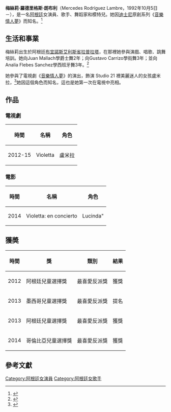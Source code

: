 {{请求翻译|time=2015-07-12T03:39:18+00:00}}
'''梅絲莉·羅德里格斯·朗布利'''（Mercedes Rodríguez Lambre，1992年10月5日－），是一名[[阿根廷|阿根廷]]女演員、歌手、舞蹈家和模特兒。她因[[迪士尼|迪士尼]]原創系列《[[音樂情人夢|音樂情人夢]]》而知名。<ref name="cine3">{{cite web|url=http://cine3.com/2011/12/22/disney-channel-presenta-a-los-protagonistas-de-violetta/|title=Disney Channel presenta a los protagonistas de Violetta|accessdate=1 June 2012|date=22 December 2011|work=Cine3.com|language=es|archive-url=https://web.archive.org/web/20130413113202/http://cine3.com/2011/12/22/disney-channel-presenta-a-los-protagonistas-de-violetta/|archive-date=2013-04-13|dead-url=yes}}</ref>

== 生活和事業 ==
梅絲莉出生於阿根廷[[布宜諾斯艾利斯省|布宜諾斯艾利斯省]][[拉普拉塔|拉普拉塔]]，在那裡她參與演戲、唱歌、跳舞培訓。她向Juan Mallach學爵士舞2年；向Gustavo Carrizo學街舞3年；並向Analia Flebes Sanchez學西班牙舞3年。<ref>{{cite web|url= http://www.jorgegalli.com.ar/mercedes-lambre.php|title= Mercedes Lambre|accessdate= 29 August 2013|work= jorgegalli.com.ar|archive-date= 2014-10-06|archive-url= https://web.archive.org/web/20141006141113/http://www.jorgegalli.com.ar/mercedes-lambre.php|dead-url= no}}</ref>

她參與了電視劇《[[音樂情人夢|音樂情人夢]]》的演出，飾演 Studio 21 裡美麗迷人的女孩盧米拉，<ref>{{cite web|author=|url=http://poplia.com/violetta-conoce-a-ludmila-mercedes-lambre/|title=Violetta: Conoce a Ludmila (Mercedes Lambre)|publisher=Poplia.com|date=|accessdate=2014-08-25|deadurl=yes|archiveurl=https://web.archive.org/web/20141006092117/http://poplia.com/violetta-conoce-a-ludmila-mercedes-lambre/|archivedate=2014-10-06}}</ref>她因這個角色而知名，這也是她第一次在電視中亮相。

== 作品 ==
===電視劇===
{| class="wikitable"
|-
! 時間 !! 名稱 !! 角色
|-
| 2012-15 || Violetta || 盧米拉
|}

===電影===
{| class="wikitable"
|-
! 時間 !! 名稱 !! 角色
|-
| 2014 || Violetta: en concierto || Lucinda"
|}

==獲奬==
{| class="wikitable"
|-
! 時間 !! 獎 !! 類別 !! 結果
|-
| 2012 || 阿根廷兒童選擇獎 || 最喜愛反派獎 || 獲獎
|-
| 2013 ||  墨西哥兒童選擇獎 || 最喜愛反派獎 || 提名
|-
| 2013 || 阿根廷兒童選擇獎 || 最喜愛反派獎 || 獲獎
|-
| 2014 || 哥倫比亞兒童選擇獎 || 最喜愛反派獎 || 獲獎
|}

== 參考文獻 ==
{{reflist}}

[[Category:阿根廷女演員|Category:阿根廷女演員]]
[[Category:阿根廷女歌手|Category:阿根廷女歌手]]